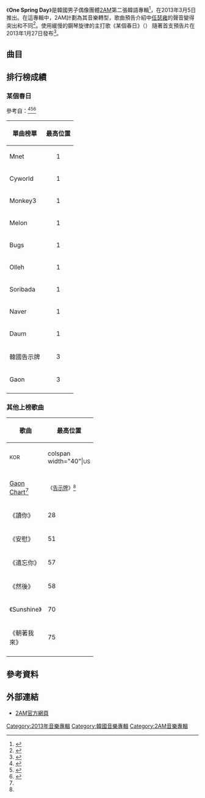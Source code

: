 {{Infobox album <!-- See Wikipedia:WikiProject_Albums -->
| Name        = One Spring Day
| Type        = 錄音室專輯
| Artist     = [[2AM|2AM]]
| Cover      = 2AM One Spring Day.jpg
| Released    = 2013年3月5日
| Recorded    = 2013年
| Genre       = [[韓國流行音樂|韓國流行音樂]]
| Length      = 31:45
| Language    = [[韓語|韓語]]
| Label       = [[JYP娛樂|Big Hit娛樂]]
| Producer    = 
| Last album  = [[VOICE_(2AM專輯)|VOICE]]<br>（2013年）
| This album  = '''One Spring Day''' <br>（2013年）
| Next album  = [[NOCTURNE_(2AM迷你專輯)|NOCTURNE]]<br>（2013年）
| Misc        = {{Singles
  | Name           = One Spring Day
  | Type           = studio
  | Single 1       = One Spring Day
  | Single 1 date  = 2013年3月5日
  }}
}}
《'''One Spring Day'''》是韓國男子偶像團體[[2AM|2AM]]第二張韓語專輯<ref>{{cite web | url = http://www.allkpop.com/2013/02/2am-releases-details-and-tracklist-for-anticipated-return-with-one-spring-day | title = 2AM releases details and tracklist for anticipated return with ‘One Spring Day’ | publisher = allkpop | date = 2013-02-21 | accessdate = 2014-03-21 | archive-date = 2013-02-24 | archive-url = https://web.archive.org/web/20130224063513/http://www.allkpop.com/2013/02/2am-releases-details-and-tracklist-for-anticipated-return-with-one-spring-day | dead-url = no }}</ref>，在2013年3月5日推出。在這專輯中，2AM計劃為其音樂轉型，歌曲預告介紹中[[任瑟雍|任瑟雍]]的聲音變得突出和不同<ref>{{cite web | url = http://enewsworld.mnet.com/enews/contents.asp?idx=28619 | title = http://enewsworld.mnet.com/enews/contents.asp?idx=28619 | publisher = enewsworld | date = 2013-02-11 | accessdate = 2014-03-21 | archive-date = 2013-04-11 | archive-url = https://archive.today/20130411091318/http://enewsworld.mnet.com/enews/contents.asp?idx=28619 | dead-url = yes }}</ref>。使用緩慢的鋼琴旋律的主打歌《某個春日》（{{lang-ko|어느 봄날}}） 隨著首支預告片在2013年1月27日發布<ref>{{cite news|last=Lee|first=Gyeong-Ho|title=2AM release the new song “One Spring Day"|url=http://star.mt.co.kr/stviewEng.php?type=3&no=2013022709065497446|accessdate=13 May 2013|newspaper=Star News|date=27 February 2013|deadurl=yes|archiveurl=https://web.archive.org/web/20140321043126/http://star.mt.co.kr/stviewEng.php?type=3&no=2013022709065497446|archivedate=2014年3月21日}}</ref>。

==曲目==
{{tracklist
| collapsed       = no
| total_length    = 31:45

| title1          = Spring
| length1         = 1:15

| title2          = 讀你
| note2           = {{lang|ko|너를 읽어보다}}
| music2          = [[車世正|車世正]]（{{lang|ko|차세정}}）
| lyrics2         = 車世正
| arranger2       = 車世正
| length2         = 3:30

| title3          = 安慰
| note3           = {{lang|ko|위로}}
| music3          = [[全順官|全順官]]（{{lang|ko|권순관}}）
| lyrics3         = 全順官
| arranger3       = 全順官
| length3         = 4:26

| title4          = 某個春日
| note4           = {{lang|ko|어느 봄날}}
| music4          = {{link-ko|金道勛|김도훈 (작곡가)}}（{{lang|ko|김도훈}}）
| lyrics4         = 金道勛<br>[[方時赫|HITMAN BANG]]<br>[[金奇范|金奇-{范}-]]（{{lang|ko|김기범}}）
| arranger4       = 金道勛
| length4         = 3:56

| title5          = Sunshine
| music5          = [[Deez|Deez]]
| lyrics5         = Deez
| arranger5       = Deez
| length5         = 3:44

| title6          = 然後
| note6           = {{lang|ko|그때}}
| music6          = 金道勛<br>[[李相浩|李相浩]]（{{lang|ko|이상호}}）
| lyrics6         = [[閔延在|閔延在]]（{{lang|ko|민연재}}）
| arranger6       = 李相浩
| length6         = 3:22

| title7          = 遺忘你
| note7           = {{lang|ko|그대를 잊고}}
| music7          = [[李昶旻|李昶旻]]
| lyrics7         = 李昶旻
| arranger7       = 李昶旻
| length7         = 3:48

| title8          = 朝著我來
| note8           = {{lang|ko|내게로 온다}}
| music8          = [[李閏珉|李閏珉]]（{{lang|ko|이루마}}）<br>2FACE
| lyrics8         = 2FACE
| arranger8       = 2FACE
| length8         = 3:48

| title9          = 某個春日
| note9           = inst.
| music9          = 金道勛
| arranger9       = 金道勛
| length9         = 3:56
}}

== 排行榜成績 ==
{{col-begin}}
{{col-2}}

=== 某個春日 === 
參考自：<ref>{{cite web|title=2AM sweeps music charts with “One Spring Day”|url=http://www.ohkpop.com/98893/2am-sweeps-music-charts-with-one-spring-day|publisher=oh Kpop|accessdate=29 March 2013|deadurl=yes|archiveurl=https://web.archive.org/web/20140321055959/http://www.ohkpop.com/98893/2am-sweeps-music-charts-with-one-spring-day|archivedate=2014年3月21日}}</ref><ref name="BILLBOARD K-POP HOT100">{{cite web|title=BILLBOARD K-POP HOT100|url=http://www.billboard.co.kr/v1/chart.php?f=10&en=1&pubdate=|publisher=billboards.co.kr|accessdate=29 March 2013|deadurl=yes|archiveurl=https://web.archive.org/web/20120822194402/http://billboard.co.kr/v1/chart.php?f=10&en=1&pubdate=|archivedate=2012年8月22日}}</ref><ref name="Gaon Top 100">{{cite web|title=Gaon top 100|url=http://www.gaonchart.co.kr/main/section/total/list.gaon|publisher=gaon.co.kr|accessdate=29 March 2013|archive-url=https://web.archive.org/web/20101209062956/http://www.gaonchart.co.kr/main/section/total/list.gaon|archive-date=2010-12-09|dead-url=yes}}</ref> 
{| class="wikitable sortable"
!單曲榜單
!最高位置
|-
|Mnet
|align="center"|1
|-
|Cyworld
|align="center"|1
|-
|Monkey3
|align="center"|1
|-
|Melon
|align="center"|1
|-
|Bugs
|align="center"|1
|-
|Olleh
|align="center"|1
|-
|Soribada
|align="center"|1
|-
|Naver
|align="center"|1
|-
|Daum
|align="center"|1
|-
|韓國告示牌
|align="center"|3
|-
|Gaon
|align="center"|3
|-
|}
{{col-2}}

=== 其他上榜歌曲 ===
{| class="wikitable sortable" style="text-align:center;"
! rowspan="3" | 歌曲
! colspan="9" | 最高位置
|-
!colspan="1" width="40"|<small>KOR</small>
!colspan width="40"|<small>US</small>
|- style="font-size:smaller;"
! [[Gaon_Chart|Gaon Chart]]<ref name="Gaon Top 100" />
!width="40"|<small>《[[告示牌_(雜誌)|告示牌]]》{{link-en|韓國K-Pop百強|Korea K-Pop Hot 100|K-Pop}}<ref name="BILLBOARD K-POP HOT100" />
|-
| align="left" | 《讀你》
| 28
| 38
|-
| align="left" | 《安慰》
| 51
| 63
|-
| align="left" | 《遺忘你》
| 57
| 76
|-
| align="left" | 《然後》
| 58
| 67
|-
| align="left" | 《Sunshine》
| 70
| 97
|-
| align="left" | 《朝著我來》
| 75
| -
|-
|}

{{col-end}}

==參考資料==
{{Reflist}}

== 外部連結 ==
* [https://web.archive.org/web/20140426234047/http://2am.jype.com/ 2AM官方網頁]

{{2AM}}

[[Category:2013年音樂專輯|Category:2013年音樂專輯]]
[[Category:韓國音樂專輯|Category:韓國音樂專輯]]
[[Category:2AM音樂專輯|Category:2AM音樂專輯]]